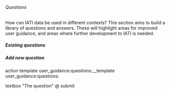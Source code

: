 ====== Questions ======

How can IATI data be used in different contexts? This section aims to build a library of questions and answers. These will highlight areas for improved user guidance, and areas where further development to IATI is needed. 

===== Existing questions =====

{{indexmenu>.}}

===== Add new question =====

<form>
action template user_guidance:questions:__template user_guidance:questions:

textbox  "The question" @
submit
</form>